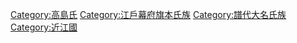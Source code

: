 [[Category:高島氏|Category:高島氏]]
[[Category:江戶幕府旗本氏族|Category:江戶幕府旗本氏族]]
[[Category:譜代大名氏族|Category:譜代大名氏族]]
[[Category:近江國|Category:近江國]]
